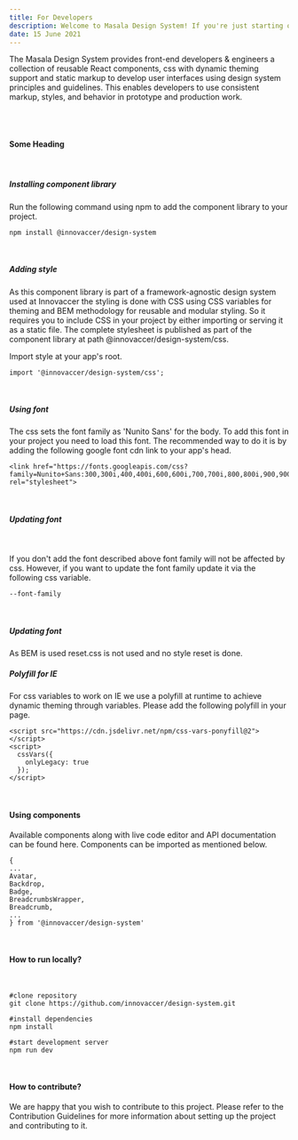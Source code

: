 ```yaml
---
title: For Developers
description: Welcome to Masala Design System! If you're just starting out developing with Masala Design System, here's a checklist of everything you need to get up and running.
date: 15 June 2021
---
```


The Masala Design System provides front-end developers & engineers a collection of reusable React components, css with dynamic theming support and static markup to develop user interfaces using design system principles and guidelines. This enables developers to use consistent markup, styles, and behavior in prototype and production work.

<Message
  appearance='info'
  description="If your app runs on Innovaccer UI engine, you don't need to follow any of the following steps. You can directly jump to 'Using components' section bellow."
/>

<br />
<br />

#### Some Heading

<br />

##### Installing component library

Run the following command using npm to add the component library to your project.

```
npm install @innovaccer/design-system
```

<br />

##### Adding style

As this component library is part of a framework-agnostic design system used at Innovaccer the styling is done with CSS using CSS variables for theming and BEM methodology for reusable and modular styling. So it requires you to include CSS in your project by either importing or serving it as a static file. The complete stylesheet is published as part of the component library at path @innovaccer/design-system/css.

Import style at your app's root.

```
import '@innovaccer/design-system/css';
```

<br />

##### Using font

The css sets the font family as 'Nunito Sans' for the body. To add this font in your project you need to load this font. The recommended way to do it is by adding the following google font cdn link to your app's head.

```
<link href="https://fonts.googleapis.com/css?family=Nunito+Sans:300,300i,400,400i,600,600i,700,700i,800,800i,900,900i&display=swap" rel="stylesheet">
```

<br />

##### Updating font

<br />

If you don't add the font described above font family will not be affected by css. However, if you want to update the font family update it via the following css variable.

```
--font-family
```

<br />

##### Updating font

As BEM is used reset.css is not used and no style reset is done.

##### Polyfill for IE

For css variables to work on IE we use a polyfill at runtime to achieve dynamic theming through variables. Please add the following polyfill in your page.

```
<script src="https://cdn.jsdelivr.net/npm/css-vars-ponyfill@2"></script>
<script>
  cssVars({
    onlyLegacy: true
  });
</script>
```

<br />

#### Using components

Available components along with live code editor and API documentation can be found here. Components can be imported as mentioned below.

```
{
...
Avatar,
Backdrop,
Badge,
BreadcrumbsWrapper,
Breadcrumb,
...
} from '@innovaccer/design-system'
```

<br />

#### How to run locally?

<br />

```
#clone repository
git clone https://github.com/innovaccer/design-system.git

#install dependencies
npm install

#start development server
npm run dev
```

<br />

#### How to contribute?

We are happy that you wish to contribute to this project. Please refer to the Contribution Guidelines for more information about setting up the project and contributing to it.
